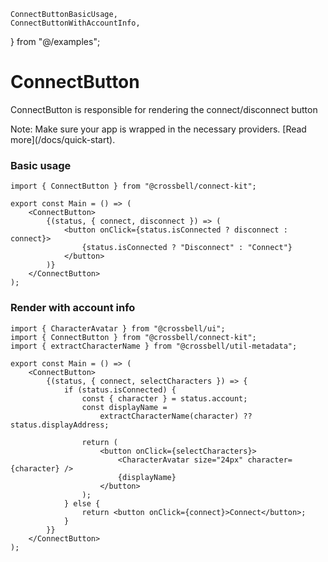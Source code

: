 
	ConnectButtonBasicUsage,
	ConnectButtonWithAccountInfo,
} from "@/examples";

# ConnectButton

ConnectButton is responsible for rendering the connect/disconnect button

<Callout>
	Note: Make sure your app is wrapped in the necessary providers. [Read
	more](/docs/quick-start).
</Callout>

### Basic usage

```tsx
import { ConnectButton } from "@crossbell/connect-kit";

export const Main = () => (
	<ConnectButton>
		{(status, { connect, disconnect }) => (
			<button onClick={status.isConnected ? disconnect : connect}>
				{status.isConnected ? "Disconnect" : "Connect"}
			</button>
		)}
	</ConnectButton>
);
```

<ConnectButtonBasicUsage />

### Render with account info

```tsx
import { CharacterAvatar } from "@crossbell/ui";
import { ConnectButton } from "@crossbell/connect-kit";
import { extractCharacterName } from "@crossbell/util-metadata";

export const Main = () => (
	<ConnectButton>
		{(status, { connect, selectCharacters }) => {
			if (status.isConnected) {
				const { character } = status.account;
				const displayName =
					extractCharacterName(character) ?? status.displayAddress;

				return (
					<button onClick={selectCharacters}>
						<CharacterAvatar size="24px" character={character} />
						{displayName}
					</button>
				);
			} else {
				return <button onClick={connect}>Connect</button>;
			}
		}}
	</ConnectButton>
);
```

<ConnectButtonWithAccountInfo />
